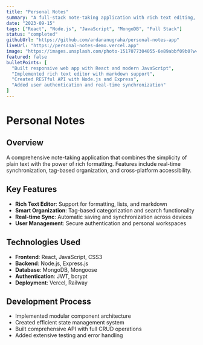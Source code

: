 ```yaml
---
title: "Personal Notes"
summary: "A full-stack note-taking application with rich text editing, organization features, and real-time synchronization built with React and Node.js."
date: "2023-09-15"
tags: ["React", "Node.js", "JavaScript", "MongoDB", "Full Stack"]
status: "completed"
githubUrl: "https://github.com/ardananugraha/personal-notes-app"
liveUrl: "https://personal-notes-demo.vercel.app"
image: "https://images.unsplash.com/photo-1517077304055-6e89abbf09b0?w=600&h=400&fit=crop"
featured: false
bulletPoints: [
  "Built responsive web app with React and modern JavaScript",
  "Implemented rich text editor with markdown support",
  "Created RESTful API with Node.js and Express",
  "Added user authentication and real-time synchronization"
]
---
```


# Personal Notes

## Overview

A comprehensive note-taking application that combines the simplicity of plain text with the power of rich formatting. Features include real-time synchronization, tag-based organization, and cross-platform accessibility.

## Key Features

- **Rich Text Editor**: Support for formatting, lists, and markdown
- **Smart Organization**: Tag-based categorization and search functionality
- **Real-time Sync**: Automatic saving and synchronization across devices
- **User Management**: Secure authentication and personal workspaces

## Technologies Used

- **Frontend**: React, JavaScript, CSS3
- **Backend**: Node.js, Express.js
- **Database**: MongoDB, Mongoose
- **Authentication**: JWT, bcrypt
- **Deployment**: Vercel, Railway

## Development Process

- Implemented modular component architecture
- Created efficient state management system
- Built comprehensive API with full CRUD operations
- Added extensive testing and error handling